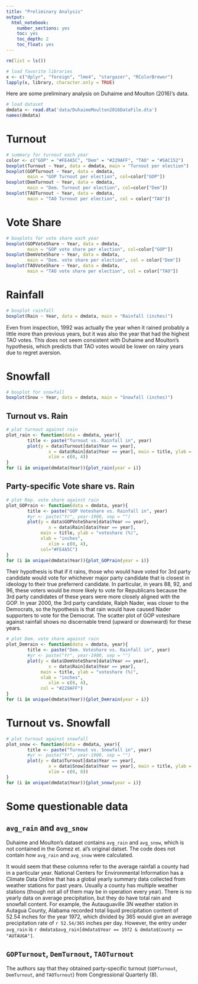```yaml
---
title: "Preliminary Analysis"
output:
  html_notebook:
    number_sections: yes
    toc: yes
    toc_depth: 2
    toc_float: yes
---
```


```r
rm(list = ls())

# load favorite libraries
x <- c("dplyr", "foreign", "lme4", "stargazer", "RColorBrewer")
lapply(x, library, character.only = TRUE)

```

Here are some preliminary analysis on Duhaime and Moulton (2016)'s data.

```r
# load dataset
dmdata <- read.dta('data/DuhaimeMoulton2016DataFile.dta')
names(dmdata)
```

# Turnout 
```r
# summary for turnout each year
color <- c("GOP" = "#FE4A5C", "Dem" = "#229AFF", "TAO" = "#5AC152")
boxplot(Turnout ~ Year, data = dmdata, main = "Turnout per election")
boxplot(GOPTurnout ~ Year, data = dmdata, 
        main = "GOP Turnout per election", col=color["GOP"])
boxplot(DemTurnout ~ Year, data = dmdata, 
        main = "Dem. Turnout per election", col=color["Dem"])
boxplot(TAOTurnout ~ Year, data = dmdata, 
        main = "TAO Turnout per election", col = color["TAO"])

```

# Vote Share 


```r
# boxplots for vote share each year
boxplot(GOPVoteShare ~ Year, data = dmdata, 
        main = "GOP vote share per election", col=color["GOP"])
boxplot(DemVoteShare ~ Year, data = dmdata, 
        main = "Dem. vote share per election", col = color["Dem"])
boxplot(TAOVoteShare ~ Year, data = dmdata, 
        main = "TAO vote share per election", col = color["TAO"])

```


# Rainfall 
```r
# boxplot rainfall
boxplot(Rain ~ Year, data = dmdata, main = "Rainfall (inches)")
```
Even from inspection, 1992 was actually the year when it rained probably a little more than previous years, but it was also the year that had the highest TAO votes. This does not seem consistent with Duhaime and Moulton's hypothesis, which predicts that TAO votes would be lower on rainy years due to regret aversion. 

# Snowfall 
```r
# boxplot for snowfall
boxplot(Snow ~ Year, data = dmdata, main = "Snowfall (inches)")
```

## Turnout vs. Rain

```r
# plot turnout against rain 
plot_rain <- function(data = dmdata, year){
        title <- paste("Turnout vs. Rainfall in", year)
        plot(y = data$Turnout[data$Year == year],
                x = data$Rain[data$Year == year], main = title, ylab = "inches",
                xlim = c(0, 4))
}
for (i in unique(dmdata$Year)){plot_rain(year = i)}

```
## Party-specific Vote share vs. Rain
```r
# plot Rep. vote share against rain 
plot_GOPrain <- function(data = dmdata, year){
        title <- paste("GOP Voteshare vs. Rainfall in", year)
        #yr <- paste("Yr", year-1900, sep = "") 
        plot(y = data$GOPVoteShare[data$Year == year],
                x = data$Rain[data$Year == year], 
             main = title, ylab = "voteshare (%)", 
             xlab = "inches",
                xlim = c(0, 4),
             col="#FE4A5C")
}
for (i in unique(dmdata$Year)){plot_GOPrain(year = i)}
```
Their hypothesis is that if it rains, those who would have voted for 3rd party candidate would vote for whichever major party candidate that is closest in ideology to their true preferrerd candidate. In particular, in years 88, 92, and 96, these voters would be more likely to vote for Republicans because the 3rd party candidates of these years were more closely aligned with the GOP. In year 2000, the 3rd party candidate, Ralph Nader, was closer to the Democrats, so the hypothesis is that rain would have caused Nader supporters to vote for the Democrat. The scatter plot of GOP voteshare against rainfall shows no discernable trend (upward or downward) for these years. 

```r
# plot Dem. vote share against rain 
plot_Demrain <- function(data = dmdata, year){
        title <- paste("Dem. Voteshare vs. Rainfall in", year)
        #yr <- paste("Yr", year-1900, sep = "") 
        plot(y = data$DemVoteShare[data$Year == year],
                x = data$Rain[data$Year == year], 
             main = title, ylab = "voteshare (%)", 
             xlab = "inches",
                xlim = c(0, 4),
             col = "#229AFF")
}
for (i in unique(dmdata$Year)){plot_Demrain(year = i)}
```



# Turnout vs. Snowfall
```r
# plot turnout against snowfall 
plot_snow <- function(data = dmdata, year){
        title <- paste("Turnout vs. Snowfall in", year)
        #yr <- paste("Yr", year-1900, sep = "") 
        plot(y = data$Turnout[data$Year == year],
                x = data$Snow[data$Year == year], main = title, ylab = "inches",
                xlim = c(0, 8))
}
for (i in unique(dmdata$Year)){plot_snow(year = i)}
```








# Some questionable data

## `avg_rain` and `avg_snow` 

Duhaime and Moulton's dataset contains `avg_rain` and `avg_snow`, which is not contained in the Gomez et. al's original datset. The code does not contain how `avg_rain` and `avg_snow` were calculated. 

It would seem that these columns refer to the average rainfall a county had in a particular year. National Centers for Environmental Information has a Climate Data Online that has a global yearly summary data collected from weather stations for past years. Usually a county has multiple weather stations (though not all of them may be in operation every year). There is no yearly data on average precipitation, but they do have total rain and snowfall content. For example, the Autauguaville 3N weather station in Autagua County, Alabama recorded total liquid precipitation content of 52.54 inches for the year 1972, which divided by 365 would give an average precipitation rate of `r 52.54/365` inches per day. However, the entry under `avg_rain` is `r dmdata$avg_rain[dmdata$Year == 1972 & dmdata$County == "AUTAUGA"]`. 

## `GOPTurnout`, `DemTurnout`, `TAOTurnout`

The authors say that they obtained party-specific turnout (`GOPTurnout`, `DemTurnout`, and `TAOTurnout`) from Congressional Quarterly (8). 


 
